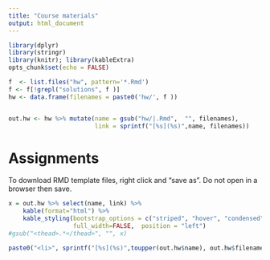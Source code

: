 ```yaml
---
title: "Course materials"
output: html_document
---
```


```r
library(dplyr)
library(stringr)
library(knitr); library(kableExtra)
opts_chunk$set(echo = FALSE)
```

```r
f  <- list.files("hw", pattern='*.Rmd')
f <- f[!grepl("solutions", f )]
hw <- data.frame(filenames = paste0('hw/', f ))


out.hw <- hw %>% mutate(name = gsub("hw/|.Rmd",  "", filenames), 
                        link = sprintf("[%s](%s)",name, filenames))

```

# Assignments

To download RMD template files, right click and "save as". Do not open in a browser then save. 
```r
x = out.hw %>% select(name, link) %>%
    kable(format="html") %>%
    kable_styling(bootstrap_options = c("striped", "hover", "condensed", "responsive" ,"bordered"), 
                  full_width=FALSE,  position = "left")
#gsub("<thead>.*</thead>", "", x)
```

```r
paste0("<li>", sprintf("[%s](%s)",toupper(out.hw$name), out.hw$filenames), "</li>")
```
